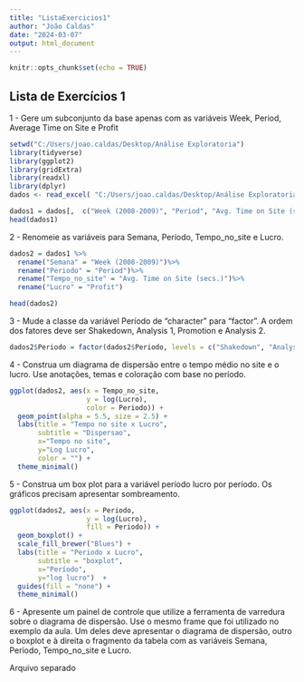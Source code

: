 ```yaml
---
title: "ListaExercicios1"
author: "João Caldas"
date: "2024-03-07"
output: html_document
---
```


```r
knitr::opts_chunk$set(echo = TRUE)
```

## Lista de Exercícios 1
1 - Gere um subconjunto da base apenas com as variáveis Week, Period, Average Time on Site e Profit



```r
setwd("C:/Users/joao.caldas/Desktop/Análise Exploratoria")
library(tidyverse)
library(ggplot2)
library(gridExtra)
library(readxl)
library(dplyr)
dados <- read_excel( "C:/Users/joao.caldas/Desktop/Análise Exploratoria/Lista_de_exercicios_1.xlsx")
```

```r
dados1 = dados[,  c("Week (2008-2009)", "Period", "Avg. Time on Site (secs.)", "Profit")]
head(dados1)
```
2 - Renomeie as variáveis para Semana, Período, Tempo_no_site e Lucro.

```r
dados2 = dados1 %>%
  rename("Semana" = "Week (2008-2009)")%>%
  rename("Periodo" = "Period")%>%
  rename("Tempo_no_site" = "Avg. Time on Site (secs.)")%>%
  rename("Lucro" = "Profit")

head(dados2)
```
3 - Mude a classe da variável Período de “character” para “factor”. A ordem dos fatores deve ser Shakedown, Analysis 1, Promotion e Analysis 2.

```r
dados2$Periodo = factor(dados2$Periodo, levels = c("Shakedown", "Analysis 1", "Promotion", "Analysis 2"))
```

4 - Construa um diagrama de dispersão entre o tempo médio no site e o lucro. Use
anotações, temas e coloração com base no período.

```r
ggplot(dados2, aes(x = Tempo_no_site,
                   y = log(Lucro),
                   color = Periodo)) +
  geom_point(alpha = 5.5, size = 2.5) +
  labs(title = "Tempo no site x Lucro",
       subtitle = "Dispersao",
       x="Tempo no site",
       y="Log Lucro",
       color = "") +
  theme_minimal()
```

5 - Construa um box plot para a variável período lucro por período. Os gráficos precisam apresentar sombreamento.

```r
ggplot(dados2, aes(x = Periodo,
                   y = log(Lucro),
                   fill = Periodo)) +
  geom_boxplot() +
  scale_fill_brewer("Blues") +
  labs(title = "Periodo x Lucro",
       subtitle = "boxplot",
       x="Período",
       y="log lucro")  +
  guides(fill = "none") +
  theme_minimal()
```

6 - Apresente um painel de controle que utilize a ferramenta de varredura sobre o
diagrama de dispersão. Use o mesmo frame que foi utilizado no exemplo da aula.
Um deles deve apresentar o diagrama de dispersão, outro o boxplot e à direita o
fragmento da tabela com as variáveis Semana, Período, Tempo_no_site e Lucro.

Arquivo separado

